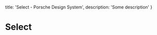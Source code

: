 
  title: 'Select - Porsche Design System',
  description: 'Some description'
}

# Select <ComponentStatus tagName="p-select"></ComponentStatus>

<TableOfContents headings={[]} />

<Configurator tagName="p-select" />
